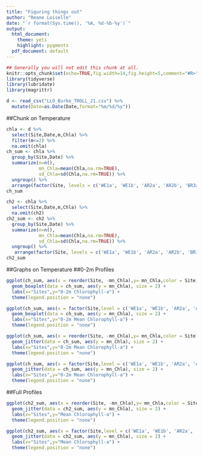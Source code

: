 ---
title: "Figuring things out"
author: "Reane Loiselle"
date: "`r format(Sys.time(), '%A, %d-%b-%y')`"
output:
  html_document:
    theme: yeti
    highlight: pygments
  pdf_document: default
---

```{r setup, echo=FALSE, message=FALSE, warning=FALSE, results="hide"}
## Generally you will not edit this chunk at all.
knitr::opts_chunk$set(echo=TRUE,fig.width=14,fig.height=5,comment="#R>")
library(tidyverse)
library(lubridate)
library(magrittr)
```

<!---- set working directory ---->
```{r,echo=FALSE}
d <- read_csv("LLO_Burke_TROLL_21.csv") %>%
  mutate(Date=as.Date(Date,format="%m/%d/%y"))
```

##Chunk on Temperature
```{r, results='hide'}
chla <- d %>%
  select(Site,Date,m,Chla) %>%
  filter(m<=2) %>%
  na.omit(chla)
ch_sum <- chla %>%
  group_by(Site,Date) %>%
  summarize(n=n(),
            mn_Chla=mean(Chla,na.rm=TRUE),
            sd_Chla=sd(Chla,na.rm=TRUE)) %>%
  ungroup() %>%
  arrange(factor(Site, levels = c('WE1a', 'WE1b', 'AR2a', 'AR2b', 'BR3a', 'BR3b', 'BR3c',"FR4a","FR4b","FR4c","Bbay","LLO4","SBay","MB5a","MB5c","SCav","6a","6b","7a","7b","8a","8b","9a","CB10","CB11","10a","CB1","CB3","11a","11b","11c")))
ch_sum

ch2 <- chla %>%
  select(Site,Date,m,Chla) %>%
  na.omit(ch2)
ch2_sum <- ch2 %>%
  group_by(Site,Date) %>%
  summarize(n=n(),
            mn_Chla=mean(Chla,na.rm=TRUE),
            sd_Chla=sd(Chla,na.rm=TRUE)) %>%
  ungroup() %>%
   arrange(factor(Site, levels = c('WE1a', 'WE1b', 'AR2a', 'AR2b', 'BR3a', 'BR3b', 'BR3c',"FR4a","FR4b","FR4c","Bbay","LLO4","SBay","MB5a","MB5c","SCav","6a","6b","7a","7b","8a","8b","9a","CB10","CB11","10a","CB1","CB3","11a","11b","11c")))
ch2_sum

```
##Graphs on Temperature
##0-2m Profiles
```{r}
ggplot(ch_sum, aes(x = reorder(Site, -mn_Chla),y= mn_Chla,color = Site)) +
  geom_boxplot(data = ch_sum, aes(y = mn_Chla), size = 2) +
  labs(x="Sites",y="0-2m Chlorophyll-a") +
  theme(legend.position = "none") 

ggplot(ch_sum, aes(x = factor(Site,level = c('WE1a', 'WE1b', 'AR2a', 'AR2b', 'BR3a', 'BR3b', 'BR3c',"FR4a","FR4b","FR4c","Bbay","LLO4","SBay","MB5a","MB5c","SCav","6a","6b","7a","7b","8a","8b","9a","CB10","CB11","10a","CB1","CB3","11a","11b","11c")),y= mn_Chla,color = Site)) +
  geom_boxplot(data = ch_sum, aes(y = mn_Chla), size = 2) +
  labs(x="Sites",y="0-2m Mean Chlorophyll-a") +
  theme(legend.position = "none")
```

```{r, echo=FALSE}
ggplot(ch_sum, aes(x = reorder(Site, -mn_Chla),y= mn_Chla,color = Site)) +
  geom_jitter(data = ch_sum, aes(y = mn_Chla), size = 2) +
  labs(x="Sites",y="0-2m Mean Chlorophyll-a") +
  theme(legend.position = "none")

ggplot(ch_sum, aes(x = factor(Site,level = c('WE1a', 'WE1b', 'AR2a', 'AR2b', 'BR3a', 'BR3b', 'BR3c',"FR4a","FR4b","FR4c","Bbay","LLO4","SBay","MB5a","MB5c","SCav","6a","6b","7a","7b","8a","8b","9a","CB10","CB11","10a","CB1","CB3","11a","11b","11c")),y= mn_Chla,color = Site)) +
  geom_jitter(data = ch_sum, aes(y = mn_Chla), size = 2) +
  labs(x="Sites",y="0-2m Mean Chlorophyll-a") +
  theme(legend.position = "none")
```
##Full Profiles
```{r, echo=FALSE}
ggplot(ch2_sum, aes(x = reorder(Site, -mn_Chla),y= mn_Chla,color = Site)) +
  geom_jitter(data = ch2_sum, aes(y = mn_Chla), size = 2) +
  labs(x="Sites",y="Mean Chlorophyll-a") +
  theme(legend.position = "none")

ggplot(ch2_sum, aes(x = factor(Site,level = c('WE1a', 'WE1b', 'AR2a', 'AR2b', 'BR3a', 'BR3b', 'BR3c',"FR4a","FR4b","FR4c","Bbay","LLO4","SBay","MB5a","MB5c","SCav","6a","6b","7a","7b","8a","8b","9a","CB10","CB11","10a","CB1","CB3","11a","11b","11c")),y= mn_Chla,color = Site)) +
  geom_jitter(data = ch2_sum, aes(y = mn_Chla), size = 2) +
  labs(x="Sites",y="Mean Chlorophyll-a") +
  theme(legend.position = "none")
```
